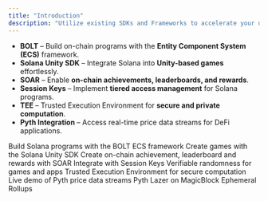 ```yaml
---
title: "Introduction"
description: "Utilize existing SDKs and Frameworks to accelerate your development process"
---
```


- **BOLT** – Build on-chain programs with the **Entity Component System (ECS)** framework.
- **Solana Unity SDK** – Integrate Solana into **Unity-based games** effortlessly.
- **SOAR** – Enable **on-chain achievements, leaderboards, and rewards**.
- **Session Keys** – Implement **tiered access management** for Solana programs.
- **TEE** – Trusted Execution Environment for **secure and private computation**.
- **Pyth Integration** – Access real-time price data streams for DeFi applications.

<CardGroup cols={2}>
  <Card
    title="BOLT"
    icon="bolt"
    href="/pages/tools/bolt/introduction"
    iconType="duotone"
  >
    Build Solana programs with the BOLT ECS framework
  </Card>
  <Card
    title="Solana Unity SDK"
    icon="unity"
    href="/pages/tools/solana-unity-sdk/overview"
    iconType="duotone"
  >
    Create games with the Solana Unity SDK
  </Card>
  <Card
    title="SOAR"
    icon="rocket"
    href="/pages/tools/open-source-programs/SOAR"
    iconType="duotone"
  >
    Create on-chain achievement, leaderboard and rewards with SOAR
  </Card>
  <Card
    title="Session Keys"
    icon="key"
    href="/pages/tools/session-keys/introduction"
    iconType="duotone"
  >
    Integrate with Session Keys
  </Card>
    <Card
      title="Randomness"
      icon="dice"
      href="/pages/tools/randomness/what-is-verifiable-randomness"
      iconType="duotone"
    >
      Verifiable randomness for games and apps
    </Card>
    <Card
      title="TEE"
      icon="shield"
      href="/pages/tools/tee/introduction"
      iconType="duotone"
    >
      Trusted Execution Environment for secure computation
    </Card>
    <Card
      title="Pyth Demo"
      icon="dollar-sign"
      href="https://pyth-template.magicblock.app/"
      iconType="duotone"
    >
      Live demo of Pyth price data streams
    </Card>
    <Card
      title="Oracles"
      icon="chart-line"
      href="/pages/tools/oracle/introduction"
      iconType="duotone"
    >
      Pyth Lazer on MagicBlock Ephemeral Rollups
    </Card>
</CardGroup>
